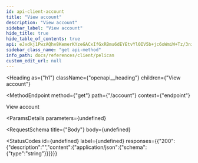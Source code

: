 ```yaml
---
id: api-client-account
title: "View account"
description: "View account"
sidebar_label: "View account"
hide_title: true
hide_table_of_contents: true
api: eJxdkj1PwzAQhv8KemerKYzeGACxIfGxRBmu6dEYEtvYl0IV5b+jc6oWmiW+Tz/3nieEyInEBf+4hQVFZ9vesZcVtW0YvcBAaJdha9wePY1B4hyDz5xhJ9ys1/rbcm6Ti9oLFjBogxf2ojGKsXdtuaf6yJowIbcdD6QnOUSGRZbk/A6zfuai3Zvj76sz0sDSBQXesZqRpINFdU7InPacFHvCmHpYdCIx26qKrCR+JZylouiqZV7MjVa1Y3JyKGVaAFs3fwPPyrxMvYRP8MU0y1Bqb5gSJ5jj4T6kgUR10dmcfw+l1kmvyU8LEwwUepn4erXGbBBDloGKYJ5K5wsp/ul0whH+kSr25Lw2KQpMR5lq0HmRXciirmnaUObX1M+zur9GTqpCY7Cn5GijmHUzG3RMW05FoE8+wOqr4Kgge+pHLm/oYtcq4GlhD3cvmOdfpyzXxA==
sidebar_class_name: "get api-method"
info_path: docs/references/client/pelican
custom_edit_url: null
---
```



<Heading
  as={"h1"}
  className={"openapi__heading"}
  children={"View account"}
>
</Heading>

<MethodEndpoint
  method={"get"}
  path={"/account"}
  context={"endpoint"}
>
  
</MethodEndpoint>



View account

<ParamsDetails
  parameters={undefined}
>
  
</ParamsDetails>

<RequestSchema
  title={"Body"}
  body={undefined}
>
  
</RequestSchema>

<StatusCodes
  id={undefined}
  label={undefined}
  responses={{"200":{"description":"","content":{"application/json":{"schema":{"type":"string"}}}}}}
>
  
</StatusCodes>


      
